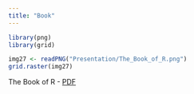 ```yaml
---
title: "Book"
---
```


```r
library(png)
library(grid)
```

```r
img27 <- readPNG("Presentation/The_Book_of_R.png")
grid.raster(img27)
```

The Book of R - [PDF](https://web.itu.edu.tr/~tokerem/The_Book_of_R.pdf)